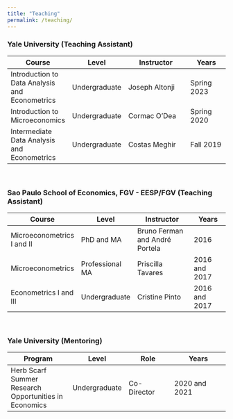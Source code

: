 ```yaml
---
title: "Teaching"
permalink: /teaching/
---
```


### Yale University (Teaching Assistant)

| Course   | Level  | Instructor | Years  |
| -------- | ------ | ---------- | ------ |
| Introduction to Data Analysis and Econometrics   | Undergraduate   | Joseph Altonji | Spring 2023
| Introduction to Microeconomics   | Undergraduate   | Cormac O'Dea | Spring 2020
| Intermediate Data Analysis and Econometrics   | Undergraduate   | Costas Meghir | Fall 2019

</br>

### Sao Paulo School of Economics, FGV - EESP/FGV (Teaching Assistant)

| Course | Level  | Instructor | Years |
| -------- | ------ | -------- | ----- | 
| Microeconometrics I and II   | PhD and MA   | Bruno Ferman and André Portela | 2016
| Microeconometrics  | Professional MA   | Priscilla Tavares | 2016 and 2017 
| Econometrics I and III | Undergraduate | Cristine Pinto | 2016 and 2017 

</br>

### Yale University (Mentoring)

| Program | Level |Role | Years |
| -------- | ---- | ------ | -------- |
Herb Scarf Summer Research Opportunities in Economics| Undergraduate | Co-Director |  2020 and 2021